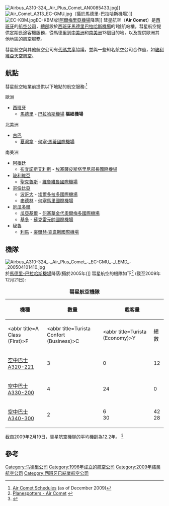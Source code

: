 {{Infobox Airline
|airline        = 彗星航空<br>Air Comet
|logo           = Air_Comet_Logo.png
|logo_size      = 200
|IATA           = A7
|ICAO           = MPD
|callsign       = RED COMET
|founded        = 1996年（成立之初名为“Air Plus Comet”）
|ceased         = 2009年12月21日<ref>{{Cite web |url = http://news.xinhuanet.com/fortune/2009-12/23/content_12692726.htm |title = 西班牙彗星航空公司突然宣布倒閉 |author = 記者馮俊偉 |date = 2009年12月23日 |publisher = 新華網 |language = en |accessdate = 2015年6月26日 |archive-date = 2013年3月22日 |archive-url = https://web.archive.org/web/20130322200803/http://news.xinhuanet.com/fortune//2009-12/23/content_12692726.htm |dead-url = no }}</ref>
|hubs           = {{ESP}} [[馬德里-巴拉哈斯機場|馬德里-巴拉哈斯機場]]
|frequent_flyer = Club Air Comet
|fleet_size     = 12（另有74架订购中）
|destinations   = 10
|parent         = Grupo Marsans
|headquarters   = {{ESP}} [[馬德里|馬德里]]
|key_people     = Gerardo Díaz Ferrán
|website        = {{url|https://web.archive.org/web/20050226054442/http://www.aircomet.com/}}
}}
[[File:Airbus_A310-324,_Air_Plus_Comet_AN0085433.jpg|thumb]]]]
[[File:Air_Comet_A313_EC-GMU.jpg|thumb]]（攝於馬德里-巴拉哈斯機場）]]
[[File:EC-KBM.jpg|thumb]]EC-KBM)於[[阿爾梅里亞機場|阿爾梅里亞機場]]降落]]
彗星航空（'''Air Comet'''）是[[西班牙|西班牙]]的[[航空公司|航空公司]]，[[總部|總部]]設於[[西班牙|西班牙]][[馬德里|馬德里]][[馬德里-巴拉哈斯機場|巴拉哈斯機場]]的1號航站樓。彗星航空提供定期長途客機服務，從馬德里到[[中美洲|中美洲]]和[[南美洲|南美洲]]13個目的地，以及提供歐洲其他地區的航空服務。

彗星航空與其他航空公司有[[代碼共享|代碼共享]]協議，並與一些知名航空公司合作過，如[[玻利維亞天空航空|玻利維亞天空航空]]。

==航點==
彗星航空結業前提供以下地點的航空服務:<ref>[http://www.aircomet.com/A7eAracs/preSearchSchedules.do Air Comet Schedules] {{webarchive|url=https://web.archive.org/web/20090228200019/http://www.aircomet.com/A7eAracs/preSearchSchedules.do |date=2009-02-28 }} (as of December 2009)</ref>

;歐洲
*[[西班牙|西班牙]]
**[[馬德里|馬德里]] - [[馬德里-巴拉哈斯機場|巴拉哈斯機場]] '''樞紐機場'''
;北美洲
*[[古巴|古巴]]
**[[夏灣拿|夏灣拿]] - [[何塞·馬蒂國際機場|何塞·馬蒂國際機場]]
;南美洲
*[[阿根廷|阿根廷]]
**[[布宜諾斯艾利斯|布宜諾斯艾利斯]] - [[埃塞薩皮斯塔里尼部長國際機場|埃塞薩皮斯塔里尼部長國際機場]]
*[[玻利維亞|玻利維亞]]
**[[聖克魯斯_(玻利維亞)|聖克魯斯]] - [[維魯維魯國際機場|維魯維魯國際機場]]
*[[哥倫比亞|哥倫比亞]]
**[[波哥大|波哥大]] - [[埃爾多拉多國際機場|埃爾多拉多國際機場]]
**[[麥德林|麥德林]] - [[何塞馬里國際機場|何塞馬里國際機場]]
*[[厄瓜多爾|厄瓜多爾]]
**[[瓜亞基爾|瓜亞基爾]] - [[何塞華金代奧爾梅多國際機場|何塞華金代奧爾梅多國際機場]]
**[[基多|基多]] - [[蘇克雷元帥國際機場|蘇克雷元帥國際機場]]
*[[秘魯|秘魯]]
**[[利馬|利馬]] - [[豪爾赫·查韋斯國際機場|豪爾赫·查韋斯國際機場]]

== 機隊 ==
[[File:Airbus_A310-324_-_Air_Plus_Comet_-_EC-GMU_-_LEMD_-_200504101410.jpg|thumb]]於[[馬德里-巴拉哈斯機場|馬德里-巴拉哈斯機場]]降落(攝於2005年)]]
彗星航空的機隊如下<ref>[http://www.planespotters.net/Airline/Air-Comet Planespotters - Air Comet] {{webarchive|url=https://web.archive.org/web/20100125070940/http://www.planespotters.net/Airline/Air-Comet |date=2010-01-25 }}</ref> (截至2009年12月21日):
<center>
{| class="toccolours" border="1" cellpadding="3" style="border-collapse:collapse"
|+ '''彗星航空機隊'''
|- bgcolor=lightgrey
!rowspan=2|機種
!rowspan=2|數量
!colspan=4|載客量
!rowspan=2|備註
|- bgcolor=lightgrey
!<abbr title=A Class (First)>F</abbr>
!<abbr title=Turista Confort (Business)>C</abbr>
!<abbr title=Turista (Economy)>Y</abbr>
!總數
|-
|[[空中巴士A320|空中巴士A320-221]]
|3
|0
|12
|156
|168
|
|-
|[[空中巴士A330|空中巴士A330-200]]
|4
|24
|0
|259
|286
|其中一部轉至[[巴達維亞航空|巴達維亞航空]]服役至退役
|-
|[[空中巴士A340-300|空中巴士A340-300]]
|2
|6<br>30
|42<br>28
|204<br>227
|252<br>255
|
|}
</center>

截自2009年2月19日，彗星航空機隊的平均機齡為12.2年。 <ref>{{Cite web |url=http://www.airfleets.net/ageflotte/Air%20Comet.htm |title=存档副本 |accessdate=2015-06-25 |archive-date=2016-03-03 |archive-url=https://web.archive.org/web/20160303204221/http://www.airfleets.net/ageflotte/Air%20Comet.htm |dead-url=yes }}</ref>

== 參考 ==
{{reflist}}

[[Category:马德里公司|Category:马德里公司]]
[[Category:1996年成立的航空公司|Category:1996年成立的航空公司]]
[[Category:2009年結業航空公司|Category:2009年結業航空公司]]
[[Category:西班牙已結業航空公司|Category:西班牙已結業航空公司]]